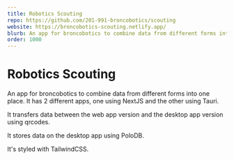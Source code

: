 ```yaml
---
title: Robotics Scouting
repo: https://github.com/201-991-broncobotics/scouting
website: https://broncobotics-scouting.netlify.app/
blurb: An app for broncobotics to combine data from different forms into one place.
order: 1000
---
```



# Robotics Scouting

An app for broncobotics to combine data from different forms into one place. It has 2 different apps, one using 
<Technology href="https://nextjs.org">NextJS</Technology> and the other using <Technology href="https://tauri.app">Tauri</Technology>.

It transfers data between the web app version and the desktop app version using qrcodes.

It stores data on the desktop app using <Technology href="https://www.polodb.org/">PoloDB</Technology>.

It's styled with <Technology href="https://tailwindcss.com">TailwindCSS</Technology>.

